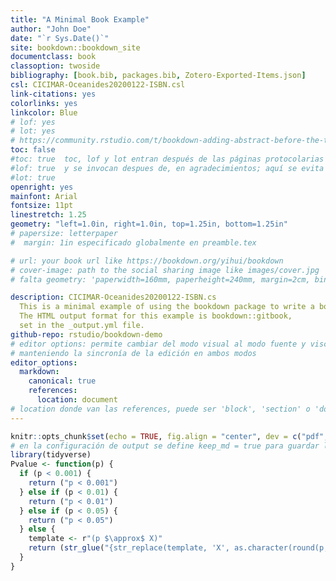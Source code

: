 ```yaml
---
title: "A Minimal Book Example"
author: "John Doe"
date: "`r Sys.Date()`"
site: bookdown::bookdown_site
documentclass: book
classoption: twoside
bibliography: [book.bib, packages.bib, Zotero-Exported-Items.json]
csl: CICIMAR-Oceanides20200122-ISBN.csl
link-citations: yes
colorlinks: yes
linkcolor: Blue
# lof: yes
# lot: yes
# https://community.rstudio.com/t/bookdown-adding-abstract-before-the-table-of-contents/47149/5
toc: false
#toc: true  toc, lof y lot entran después de las páginas protocolarias
#lof: true  y se invocan despues de, en agradecimientos; aquí se evita el toc
#lot: true
openright: yes
mainfont: Arial
fontsize: 11pt
linestretch: 1.25
geometry: "left=1.0in, right=1.0in, top=1.25in, bottom=1.25in"
# papersize: letterpaper
#  margin: 1in especificado globalmente en preamble.tex

# url: your book url like https://bookdown.org/yihui/bookdown
# cover-image: path to the social sharing image like images/cover.jpg
# falta geometry: 'paperwidth=160mm, paperheight=240mm, margin=2cm, bindingoffset=0cm'

description: CICIMAR-Oceanides20200122-ISBN.cs
  This is a minimal example of using the bookdown package to write a book.
  The HTML output format for this example is bookdown::gitbook,
  set in the _output.yml file.
github-repo: rstudio/bookdown-demo
# editor options: permite cambiar del modo visual al modo fuente y visceversa
# manteniendo la sincronía de la edición en ambos modos
editor_options:
  markdown:
    canonical: true
    references:
      location: document
# location donde van las references, puede ser 'block', 'section' o 'document'
---
```


```{=html}
<!-- 
#```{r, code=readLines("src/init.R"), include = FALSE}
# todo el código de preparación, declaraciones, funciones, etc en un archivo de inicio
# ejemplo de F:\00_GithubRepos\phdThesisMontesMariana
#```
--->
```
```r
knitr::opts_chunk$set(echo = TRUE, fig.align = "center", dev = c("pdf","png"), fig.path = "figuras/")
# en la configuración de output se define keep_md = true para guardar las figs
library(tidyverse)
Pvalue <- function(p) {
  if (p < 0.001) {
    return ("p < 0.001")
  } else if (p < 0.01) {
    return ("p < 0.01")
  } else if (p < 0.05) {
    return ("p < 0.05")
  } else {
    template <- r"(p $\approx$ X)"
    return (str_glue("{str_replace(template, 'X', as.character(round(p, 3)))}"))
  }
}
```

\fancyfoot[LE,RO]{\thepage}

